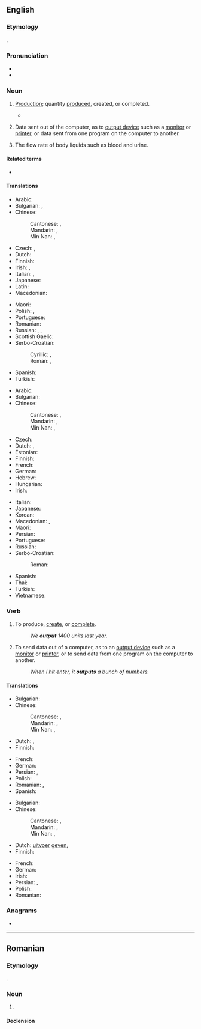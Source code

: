 ==English==
{{wikipedia}}

===Etymology===
{{compound|en|out|put}}.

===Pronunciation===
* {{IPA|en|/ˈaʊtpʊt/}}
* {{audio|en|LL-Q1860 (eng)-Vealhurl-output.wav|Audio (UK)}}

===Noun===
{{en-noun|~}}

# {{lb|en|economics}} [[production|Production]]; quantity [[produce]]d, created, or completed.
#* {{quote-journal|en|date=2013-08-03|volume=408|issue=8847|magazine={{w|The Economist}}
|title=[http://www.economist.com/news/finance-and-economics/21582498-america-has-changed-way-it-measures-gdp-boundary-problems Boundary problems]
|passage=Economics is a messy discipline: too fluid and unique to be a science, too rigorous to be an art. Perhaps it is fitting that economists’ most-used metric, gross domestic product (GDP), is a tangle too. GDP measures the total value of '''output''' in an economic territory. Its apparent simplicity explains why it is scrutinised down to tenths of a percentage point every month.}}
#: {{ux|en|The factory increased its '''output''' this year.}}
# {{lb|en|computing}} Data sent out of the computer, as to [[output device]] such as a [[monitor]] or [[printer]], or data sent from one program on the computer to another.
#: {{ux|en|a six-page '''output'''; six pages of '''output'''}}
# {{lb|en|medicine}} The flow rate of body liquids such as blood and urine.

====Related terms====
* {{l|en|input}}

====Translations====
{{trans-top|production; quantity produced, created, or completed}}
* Arabic: {{t|ar|مُخرَج|m}}
* Bulgarian: {{t+|bg|произво́дство|n}}, {{t+|bg|проду́кция|f}}
* Chinese:
*: Cantonese: {{t|yue|輸出}}, {{t|yue|输出|tr=syu1 ceot1}}
*: Mandarin: {{t+|cmn|輸出}}, {{t+|cmn|输出|tr=shūchū}}
*: Min Nan: {{t|nan|輸出}}, {{t|nan|输出|tr=su-chhut}}
* Czech: {{t+|cs|výstup|m}}, {{t+|cs|produkce|f}}
* Dutch: {{t+|nl|productie|f}}
* Finnish: {{t+|fi|tuotanto}}
* Irish: {{t|ga|aschur|m}}, {{t|ga|táirgeacht|f}}
* Italian: {{t+|it|risultato|m}}, {{t+|it|produzione|f}}
* Japanese: {{t|ja|出力|tr=shutsuryoku}}
* Latin: {{t+|la|fructus|m}}
* Macedonian: {{t|mk|прои́зводство|n}}
{{trans-mid}}
* Maori: {{t|mi|huaputa}}
* Polish: {{t+|pl|produkcja|f}}, {{t+|pl|urobek|m}}
* Portuguese: {{t+|pt|produção|f}}
* Romanian: {{t+|ro|producție|f}}
* Russian: {{t+|ru|произво́дство|n}}, {{t+|ru|проду́кция|f}}, {{t+|ru|вы́работка|f}}
* Scottish Gaelic: {{t|gd|toradh|m}}
* Serbo-Croatian:
*: Cyrillic: {{t|sh|проѝзвод|m}}, {{t|sh|про̀дукт|m}}
*: Roman: {{t+|sh|proìzvod|m}}, {{t+|sh|pròdukt|m}}
* Spanish: {{t+|es|producción|f}}
* Turkish: {{t+|tr|çıktı}}
{{trans-bottom}}

{{trans-top|data sent out of the computer}}
* Arabic: {{t|ar|إِخْرَاج|m|tr=ʾiḵrāj}}
* Bulgarian: {{t|bg|извеждане|n}}
* Chinese:
*: Cantonese: {{t|yue|輸出}}, {{t|yue|输出|tr=syu1 ceot1}}
*: Mandarin: {{t+|cmn|輸出}}, {{t+|cmn|输出|tr=shūchū}}
*: Min Nan: {{t|nan|輸出}}, {{t|nan|输出|tr=su-chhut}}
* Czech: {{t+|cs|výstup|m}}
* Dutch: {{t+|nl|uitvoer|m}}, {{t+|nl|output|m}}
* Estonian: {{t|et|väljund}}
* Finnish: {{t+|fi|tuloste}}
* French: {{t+|fr|sortie|f}}
* German: {{t+|de|Ausgabe|f}}
* Hebrew: {{t+|he|פֶּלֶט|m|tr=pelet}}
* Hungarian: {{t+|hu|kimenet|s}}
* Irish: {{t|ga|aschur|m}}
{{trans-mid}}
* Italian: {{t+|it|uscita|f}}
* Japanese: {{t|ja|出力|tr=shutsuryoku}}
* Korean: {{t|ko|출력}}
* Macedonian: {{t|mk|излезен податок|m}}, {{t|mk|излезни податоци|p}}
* Maori: {{t|mi|huaputa}}
* Persian: {{t+|fa|بُرونداد|tr=borundâd}}
* Portuguese: {{t+|pt|saída|f|alt=saída (de dados/informação)}}
* Russian: {{t+|ru|вы́вод|m}}
* Serbo-Croatian:
*: Roman: {{t|sh|izlazni podatak|?}}
* Spanish: {{t+|es|salida|f}}
* Thai: {{t|th|เอาท์พุต|tr=ao pút}}
* Turkish: {{t+|tr|çıktı}}
* Vietnamese: {{t|vi|đầu ra}}
{{trans-bottom}}

===Verb===
{{en-verb|outputs|outputting|output|past2=outputted}}

# {{lb|en|economics}} To produce, [[create]], or [[complete]].
#: ''We '''output''' 1400 units last year.''
# {{lb|en|computing}} To send data out of a computer, as to an [[output device]] such as a [[monitor]] or [[printer]], or to send data from one program on the computer to another.
#: ''When I hit enter, it '''outputs''' a bunch of numbers.''

====Translations====
{{trans-top|produce or create}}
* Bulgarian: {{t+|bg|произвеждам}}
* Chinese:
*: Cantonese: {{t|yue|輸出|sc=Hani}}, {{t|yue|输出|tr=syu1 ceot1|sc=Hani}}
*: Mandarin: {{t+|cmn|輸出|sc=Hani}}, {{t+|cmn|输出|tr=shūchū|sc=Hani}}
*: Min Nan: {{t|nan|輸出|sc=Hani}}, {{t|nan|输出|tr=su-chhut|sc=Hani}}
* Dutch: {{t+|nl|produceren}}, {{t+|nl|opleveren}}
* Finnish: {{t+|fi|tuottaa}}
{{trans-mid}}
* French: {{t+|fr|produire}}
* German: {{t+|de|ausgeben}}
* Persian: {{t+|fa|فرآوردن}}, {{t+|fa|تولید}}
* Polish: {{t+|pl|produkować}}
* Romanian: {{t+|ro|produce}}, {{t+|ro|crea}}
* Spanish: {{t+|es|producir}}
{{trans-bottom}}

{{trans-top|send data to out of a computer}}
* Bulgarian: {{t+|bg|извеждам}}
* Chinese:
*: Cantonese: {{t|yue|輸出|sc=Hani}}, {{t|yue|输出|tr=syu1 ceot1|sc=Hani}}
*: Mandarin: {{t+|cmn|輸出|sc=Hani}}, {{t+|cmn|输出|tr=shūchū|sc=Hani}}
*: Min Nan: {{t|nan|輸出|sc=Hani}}, {{t|nan|输出|tr=su-chhut|sc=Hani}}
* Dutch: {{l|nl|als}} [[uitvoer]] [[geven]], {{t+|nl|uitvoeren}}
* Finnish: {{t+|fi|tulostaa}}
{{trans-mid}}
* French: {{t+|fr|exporter}}
* German: {{t+|de|ausgeben}}
* Irish: {{t|ga|aschuir}}
* Persian: {{t|fa|بُروندادن}}, {{t+|fa|بُرونداد}}
* Polish: {{t+|pl|wysyłać}}
* Romanian: {{t|ro|trimite la ieșire (date)|f}}
{{trans-bottom}}

===Anagrams===
* {{anagrams|en|a=opttuu|put out|put-out|putout}}

----

==Romanian==

===Etymology===
{{ubor|ro|en|output}}.

===Noun===
{{ro-noun|n|outputuri}}

# {{l|en|output}}

====Declension====
{{ro-noun-n-uri}}